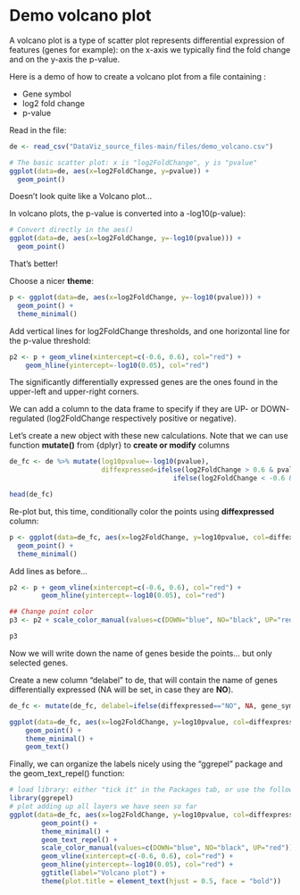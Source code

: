 # Demo volcano plot

A volcano plot is a type of scatter plot represents differential expression of features (genes for example): on the x-axis we typically find the fold change and on the y-axis the p-value.
<br>

Here is a demo of how to create a volcano plot from a file containing :

* Gene symbol
* log2 fold change
* p-value

Read in the file:

```r
de <- read_csv("DataViz_source_files-main/files/demo_volcano.csv")
``` 

```r
# The basic scatter plot: x is "log2FoldChange", y is "pvalue"
ggplot(data=de, aes(x=log2FoldChange, y=pvalue)) + 
  geom_point()
```

Doesn't look quite like a Volcano plot...<br>

In volcano plots, the p-value is converted into a -log10(p-value):

```r
# Convert directly in the aes()
ggplot(data=de, aes(x=log2FoldChange, y=-log10(pvalue))) + 
  geom_point()
```

That's better!

Choose a nicer **theme**:

```r
p <- ggplot(data=de, aes(x=log2FoldChange, y=-log10(pvalue))) + 
  geom_point() + 
  theme_minimal()
```

Add vertical lines for log2FoldChange thresholds, and one horizontal line for the p-value threshold:

```r
p2 <- p + geom_vline(xintercept=c(-0.6, 0.6), col="red") +
	geom_hline(yintercept=-log10(0.05), col="red")
```

The significantly differentially expressed genes are the ones found in the upper-left and upper-right corners.

We can add a column to the data frame to specify if they are UP- or DOWN- regulated (log2FoldChange respectively positive or negative).

Let's create a new object with these new calculations. Note that we can use function **mutate()** from {dplyr} to **create or modify** columns

```r
de_fc <- de %>% mutate(log10pvalue=-log10(pvalue),
                       diffexpressed=ifelse(log2FoldChange > 0.6 & pvalue < 0.05, "UP",
                                         ifelse(log2FoldChange < -0.6 & pvalue < 0.05, "DOWN", "NO")))

head(de_fc)
```

Re-plot but, this time, conditionally color the points using **diffexpressed** column:

```r
p <- ggplot(data=de_fc, aes(x=log2FoldChange, y=log10pvalue, col=diffexpressed)) +
  geom_point() + 
  theme_minimal()
```

Add lines as before...

```r
p2 <- p + geom_vline(xintercept=c(-0.6, 0.6), col="red") +
        geom_hline(yintercept=-log10(0.05), col="red")
```

```r
## Change point color 
p3 <- p2 + scale_color_manual(values=c(DOWN="blue", NO="black", UP="red"))

p3
```

Now we will write down the name of genes beside the points... but only selected genes.

Create a new column "delabel" to de, that will contain the name of genes differentially expressed (NA will be set, in case they are **NO**).

```r
de_fc <- mutate(de_fc, delabel=ifelse(diffexpressed=="NO", NA, gene_symbol))
```

```r
ggplot(data=de_fc, aes(x=log2FoldChange, y=log10pvalue, col=diffexpressed, label=delabel)) + 
	geom_point() + 
	theme_minimal() +
	geom_text()
```

Finally, we can organize the labels nicely using the "ggrepel" package and the geom_text_repel() function:

```r
# load library: either "tick it" in the Packages tab, or use the following:
library(ggrepel)
# plot adding up all layers we have seen so far
ggplot(data=de_fc, aes(x=log2FoldChange, y=log10pvalue, col=diffexpressed, label=delabel)) +
        geom_point() + 
        theme_minimal() +
        geom_text_repel() +
        scale_color_manual(values=c(DOWN="blue", NO="black", UP="red")) +
        geom_vline(xintercept=c(-0.6, 0.6), col="red") +
        geom_hline(yintercept=-log10(0.05), col="red") +
        ggtitle(label="Volcano plot") +
        theme(plot.title = element_text(hjust = 0.5, face = "bold"))
```
